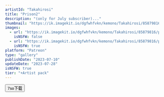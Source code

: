 ```yaml
---
artistId: "Takahirosi"
title: "Prison2"
description: "(only for July subscriber)..."
thumbnail: "https://ik.imagekit.io/dgfwhfvkn/kemono/Takahirosi/85879816/p14_1_ori1_0mt9qxIUz.avif?updatedAt=1737195328065"
images:
  - url: "https://ik.imagekit.io/dgfwhfvkn/kemono/Takahirosi/85879816/p14_1_ori1_0mt9qxIUz.avif?updatedAt=1737195328065"
    isNSFW: false
  - url: "https://ik.imagekit.io/dgfwhfvkn/kemono/Takahirosi/85879816/p14_1_oris2_DfFrG3c_8.avif?updatedAt=1737195327959"
    isNSFW: true
platform: "Patreon"
type: "gallery"
publishDate: "2023-07-10"
updateDate: "2023-07-28"
isNSFW: true
tier: "+Artist pack"
---
```



<Button
      isExternal
      isBlock
      variant="flat"
      color="foreground"
      as={Link}
      href="https://pan.7so.top/f/BrP1F8/_1_PRISON2.7z"
    >
      7so下载
    </Button>
